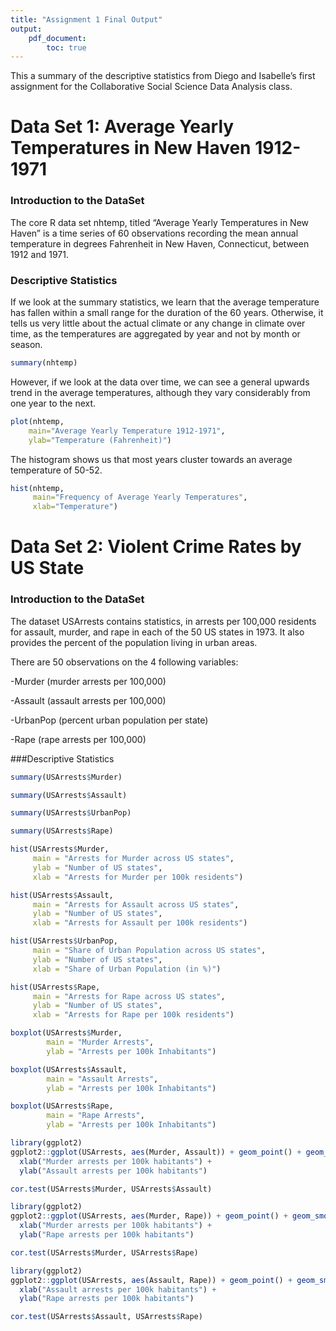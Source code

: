 ```yaml
---
title: "Assignment 1 Final Output"
output: 
    pdf_document:
        toc: true
---
```


This a summary of the descriptive statistics from Diego and Isabelle's first assignment for the Collaborative Social Science Data Analysis class.

\pagebreak

# Data Set 1: Average Yearly Temperatures in New Haven 1912-1971

### Introduction to the DataSet
The core R data set nhtemp, titled "Average Yearly Temperatures in New Haven" is a time series of 60 observations recording the mean annual temperature in degrees Fahrenheit in New Haven, Connecticut, between 1912 and 1971.

### Descriptive Statistics

If we look at the summary statistics, we learn that the average temperature has fallen within a small range for the duration of the 60 years. Otherwise, it tells us very little about the actual climate or any change in climate over time, as the temperatures are aggregated by year and not by month or season.

```r
summary(nhtemp)
```

However, if we look at the data over time, we can see a general upwards trend in the average temperatures, although they vary considerably from one year to the next.

```r
plot(nhtemp,
    main="Average Yearly Temperature 1912-1971",
    ylab="Temperature (Fahrenheit)")
```


\pagebreak

The histogram shows us that most years cluster towards an average temperature of 50-52.

```r
hist(nhtemp, 
     main="Frequency of Average Yearly Temperatures", 
     xlab="Temperature")
```

\pagebreak

# Data Set 2: Violent Crime Rates by US State

### Introduction to the DataSet

The dataset USArrests contains statistics, in arrests per 100,000 residents for assault, murder, and rape in each of the 50 US states in 1973. It also provides the percent of the population living in urban areas.

There are 50 observations on the 4 following variables:

-Murder (murder arrests per 100,000)

-Assault (assault arrests per 100,000)

-UrbanPop (percent urban population per state)

-Rape (rape arrests per 100,000)

###Descriptive Statistics

```r
summary(USArrests$Murder)
```

```r
summary(USArrests$Assault)
```

```r
summary(USArrests$UrbanPop)
```

```r
summary(USArrests$Rape)
```

\pagebreak

```r
hist(USArrests$Murder,
     main = "Arrests for Murder across US states",
     ylab = "Number of US states",
     xlab = "Arrests for Murder per 100k residents")
```

```r
hist(USArrests$Assault,
     main = "Arrests for Assault across US states",
     ylab = "Number of US states",
     xlab = "Arrests for Assault per 100k residents")
```

\pagebreak

```r
hist(USArrests$UrbanPop,
     main = "Share of Urban Population across US states",
     ylab = "Number of US states",
     xlab = "Share of Urban Population (in %)")
```

```r
hist(USArrests$Rape,
     main = "Arrests for Rape across US states",
     ylab = "Number of US states",
     xlab = "Arrests for Rape per 100k residents")
```

\pagebreak

```r
boxplot(USArrests$Murder,
        main = "Murder Arrests",
        ylab = "Arrests per 100k Inhabitants")
```

```r
boxplot(USArrests$Assault,
        main = "Assault Arrests",
        ylab = "Arrests per 100k Inhabitants")
```

```r
boxplot(USArrests$Rape,
        main = "Rape Arrests",
        ylab = "Arrests per 100k Inhabitants")
```

\pagebreak

```r
library(ggplot2)
ggplot2::ggplot(USArrests, aes(Murder, Assault)) + geom_point() + geom_smooth() + theme_bw() + ggtitle("Murder arrests-Assault arrests Correlation") +
  xlab("Murder arrests per 100k habitants") +
  ylab("Assault arrests per 100k habitants")
```

```r
cor.test(USArrests$Murder, USArrests$Assault)
```

\pagebreak

```r
library(ggplot2)
ggplot2::ggplot(USArrests, aes(Murder, Rape)) + geom_point() + geom_smooth() + theme_bw() + ggtitle("Murder arrests-Rape arrests Correlation") +
  xlab("Murder arrests per 100k habitants") +
  ylab("Rape arrests per 100k habitants")
```

```r
cor.test(USArrests$Murder, USArrests$Rape)
```

\pagebreak

```r
library(ggplot2)
ggplot2::ggplot(USArrests, aes(Assault, Rape)) + geom_point() + geom_smooth() + theme_bw() + ggtitle("Assault arrests-Rape arrests Correlation") +
  xlab("Assault arrests per 100k habitants") +
  ylab("Rape arrests per 100k habitants")
```

```r
cor.test(USArrests$Assault, USArrests$Rape)
```
